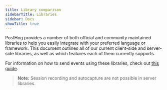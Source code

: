 ```yaml
---
title: Library comparison
sidebarTitle: Libraries
sidebar: Docs
showTitle: true
---
```



PostHog provides a number of both official and community maintained libraries to help you easily integrate with your preferred language or framework.
This document outlines all of our current client-side and server-side libraries, as well as which features each of them currently supports.

For information on how to send events using these libraries, check out [this guide](/docs/integrate/ingest-live-data).

>**Note:** Session recording and autocapture are not possible in server libraries.

<LibraryComparison />
